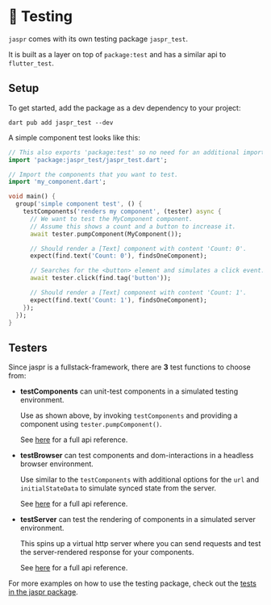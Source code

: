 # 🧪 Testing

`jaspr` comes with its own testing package `jaspr_test`.

It is built as a layer on top of `package:test` and has a similar api to `flutter_test`.

## Setup

To get started, add the package as a dev dependency to your project:
```shell
dart pub add jaspr_test --dev
```

A simple component test looks like this:

```dart
// This also exports 'package:test' so no need for an additional import.
import 'package:jaspr_test/jaspr_test.dart';

// Import the components that you want to test.
import 'my_component.dart';

void main() {
  group('simple component test', () {
    testComponents('renders my component', (tester) async {
      // We want to test the MyComponent component.
      // Assume this shows a count and a button to increase it.
      await tester.pumpComponent(MyComponent());

      // Should render a [Text] component with content 'Count: 0'.
      expect(find.text('Count: 0'), findsOneComponent);

      // Searches for the <button> element and simulates a click event.
      await tester.click(find.tag('button'));

      // Should render a [Text] component with content 'Count: 1'.
      expect(find.text('Count: 1'), findsOneComponent);
    });
  });
}
```

## Testers

Since jaspr is a fullstack-framework, there are **3** test functions to choose from:

- **testComponents** can unit-test components in a simulated testing environment.

  Use as shown above, by invoking `testComponents` and providing a component
  using `tester.pumpComponent()`.

  See [here](https://pub.dev/documentation/jaspr_test/latest/server_test/ComponentTester-class.html) for a full api reference.

- **testBrowser** can test components and dom-interactions in a headless browser environment.

  Use similar to the `testComponents` with additional options for the `url` and `initialStateData` to
  simulate synced state from the server.

  See [here](https://pub.dev/documentation/jaspr_test/latest/browser_test/BrowserTester-class.html) for a full api reference.

- **testServer** can test the rendering of components in a simulated server environment.

  This spins up a virtual http server where you can send requests and test the server-rendered response
  for your components.

  See [here](https://pub.dev/documentation/jaspr_test/latest/server_test/ServerTester-class.html) for a full api reference.


For more examples on how to use the testing package, check out the [tests in the jaspr package](https://github.com/schultek/jaspr/tree/main/packages/jaspr/test).
